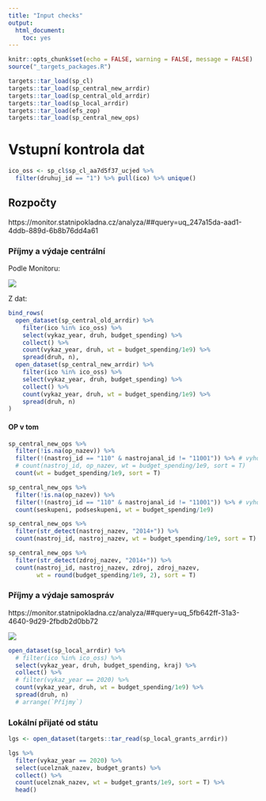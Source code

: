 ```yaml
---
title: "Input checks"
output: 
  html_document:
    toc: yes
---
```


```r
knitr::opts_chunk$set(echo = FALSE, warning = FALSE, message = FALSE)
source("_targets_packages.R")
```

```r
targets::tar_load(sp_cl)
targets::tar_load(sp_central_new_arrdir)
targets::tar_load(sp_central_old_arrdir)
targets::tar_load(sp_local_arrdir)
targets::tar_load(efs_zop)
targets::tar_load(sp_central_new_ops)
```

# Vstupní kontrola dat {.tabset}

```r
ico_oss <- sp_cl$sp_cl_aa7d5f37_ucjed %>% 
  filter(druhuj_id == "1") %>% pull(ico) %>% unique()
```

## Rozpočty

https://monitor.statnipokladna.cz/analyza/##query=uq_247a15da-aad1-4ddb-889d-6b8b76dd4a61

### Příjmy a výdaje centrální

Podle Monitoru:

![](site/images/monitor-soucty-sr.png)

Z dat:

```r
bind_rows(
  open_dataset(sp_central_old_arrdir) %>% 
    filter(ico %in% ico_oss) %>%
    select(vykaz_year, druh, budget_spending) %>% 
    collect() %>% 
    count(vykaz_year, druh, wt = budget_spending/1e9) %>% 
    spread(druh, n),
  open_dataset(sp_central_new_arrdir) %>% 
    filter(ico %in% ico_oss) %>%
    select(vykaz_year, druh, budget_spending) %>% 
    collect() %>% 
    count(vykaz_year, druh, wt = budget_spending/1e9) %>% 
    spread(druh, n)
)
```

#### OP v tom

```r
sp_central_new_ops %>% 
  filter(!is.na(op_nazev)) %>% 
  filter(!(nastroj_id == "110" & nastrojanal_id != "11001")) %>% # vyhodit přeshraničku kromě ČR-PL pro srovnatelnost
  # count(nastroj_id, op_nazev, wt = budget_spending/1e9, sort = T)
  count(wt = budget_spending/1e9, sort = T)
```


```r
sp_central_new_ops %>% 
  filter(!is.na(op_nazev)) %>% 
  filter(!(nastroj_id == "110" & nastrojanal_id != "11001")) %>% # vyhodit přeshraničku kromě ČR-PL pro srovnatelnost
  count(seskupeni, podseskupeni, wt = budget_spending/1e9)
```


```r
sp_central_new_ops %>% 
  filter(str_detect(nastroj_nazev, "2014+")) %>% 
  count(nastroj_id, nastroj_nazev, wt = budget_spending/1e9, sort = T)
```


```r
sp_central_new_ops %>% 
  filter(str_detect(zdroj_nazev, "2014+")) %>% 
  count(nastroj_id, nastroj_nazev, zdroj, zdroj_nazev,
        wt = round(budget_spending/1e9, 2), sort = T)
```


### Příjmy a výdaje samospráv 

https://monitor.statnipokladna.cz/analyza/##query=uq_5fb642ff-31a3-4640-9d29-2fbdb2d0bb72

![](site/images/monitor_lokalni.png)

```r
open_dataset(sp_local_arrdir) %>% 
  # filter(ico %in% ico_oss) %>%
  select(vykaz_year, druh, budget_spending, kraj) %>% 
  collect() %>% 
  # filter(vykaz_year == 2020) %>% 
  count(vykaz_year, druh, wt = budget_spending/1e9) %>% 
  spread(druh, n) 
  # arrange(`Příjmy`)
```

### Lokální přijaté od státu

```r
lgs <- open_dataset(targets::tar_read(sp_local_grants_arrdir))

lgs %>% 
  filter(vykaz_year == 2020) %>% 
  select(ucelznak_nazev, budget_grants) %>% 
  collect() %>% 
  count(ucelznak_nazev, wt = budget_grants/1e9, sort = T) %>% 
  head()
```



